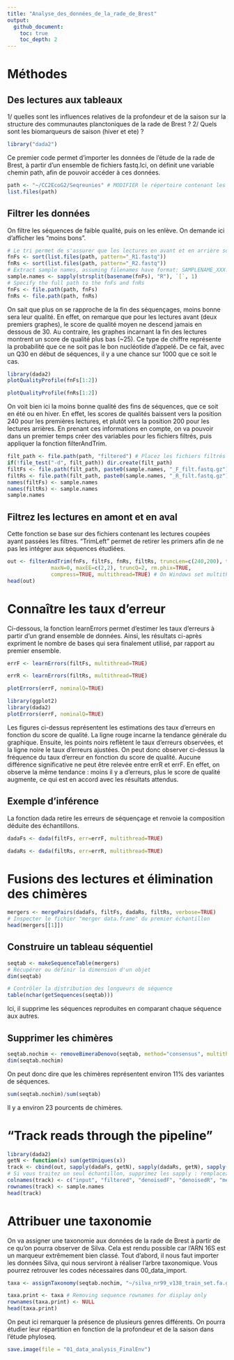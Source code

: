 ```yaml
---
title: "Analyse_des_données_de_la_rade_de_Brest"
output: 
  github_document:
    toc: true
    toc_depth: 2
---
```


# Méthodes
## Des lectures aux tableaux

1/ quelles sont les influences relatives de la profondeur et de la saison sur la structure des communautes planctoniques de la rade de Brest ?
2/ Quels sont les biomarqueurs de saison (hiver et ete) ?

```r
library("dada2")
```

Ce premier code permet d’importer les données de l'étude de la rade de Brest, à partir d’un ensemble de fichiers fastq.Ici, on définit une variable chemin path, afin de pouvoir accéder à ces données.

```r
path <- "~/CC2EcoG2/Seqreunies" # MODIFIER le répertoire contenant les fichiers fastq après la décompression
list.files(path)
```

## Filtrer les données

On filtre les séquences de faible qualité, puis on les enlève. On demande ici d'afficher les "moins bons".

```r
# Le tri permet de s'assurer que les lectures en avant et en arrière sont dans le même ordre
fnFs <- sort(list.files(path, pattern="_R1.fastq"))
fnRs <- sort(list.files(path, pattern="_R2.fastq"))
# Extract sample names, assuming filenames have format: SAMPLENAME_XXX.fastq
sample.names <- sapply(strsplit(basename(fnFs), "R"), `[`, 1)
# Specify the full path to the fnFs and fnRs
fnFs <- file.path(path, fnFs)
fnRs <- file.path(path, fnRs)
```

On sait que plus on se rapproche de la fin des séquençages, moins bonne sera leur qualité. En effet, on remarque que pour les lectures avant (deux premiers graphes), le score de qualité moyen ne descend jamais en dessous de 30. Au contraire, les graphes incarnant la fin des lectures montrent un score de qualité plus bas (~25). Ce type de chiffre représente la probabilité que ce ne soit pas le bon nucléotide d’appelé. De ce fait, avec un Q30 en début de séquences, il y a une chance sur 1000 que ce soit le cas.

```r
library(dada2)
plotQualityProfile(fnFs[1:2])
```

```r
plotQualityProfile(fnRs[1:2])
```

On voit bien ici la moins bonne qualité des fins de séquences, que ce soit en été ou en hiver. En effet, les scores de qualités baissent vers la position 240 pour les premières lectures, et plutôt vers la position 200 pour les lectures arrières. En prenant ces informations en compte, on va pouvoir dans un premier temps créer des variables pour les fichiers filtrés, puis appliquer la fonction filterAndTrim.

```r
filt_path <- file.path(path, "filtered") # Placez les fichiers filtrés dans le sous-répertoire "filtered"
if(!file_test("-d", filt_path)) dir.create(filt_path)
filtFs <- file.path(filt_path, paste0(sample.names, "_F_filt.fastq.gz"))
filtRs <- file.path(filt_path, paste0(sample.names, "_R_filt.fastq.gz"))
names(filtFs) <- sample.names
names(filtRs) <- sample.names
sample.names
```

## Filtrez les lectures en amont et en aval

Cette fonction se base sur des fichiers contenant les lectures coupées ayant passées les filtres. "TrimLeft" permet de retirer les primers afin de ne pas les intégrer aux séquences étudiées. 

```r
out <- filterAndTrim(fnFs, filtFs, fnRs, filtRs, truncLen=c(240,200), trimLeft=c(21,21),
              maxN=0, maxEE=c(2,2), truncQ=2, rm.phix=TRUE,
              compress=TRUE, multithread=TRUE) # On Windows set multithread=FALSE
head(out)
```

# Connaître les taux d'erreur

Ci-dessous, la fonction learnErrors permet d’estimer les taux d’erreurs à partir d’un grand ensemble de données. Ainsi, les résultats ci-après expriment le nombre de bases qui sera finalement utilisé, par rapport au premier ensemble.

```r
errF <- learnErrors(filtFs, multithread=TRUE)
```

```r
errR <- learnErrors(filtRs, multithread=TRUE)
```

```r
plotErrors(errF, nominalQ=TRUE)
```

```r
library(ggplot2)
library(dada2)
plotErrors(errF, nominalQ=TRUE)
```

Les figures ci-dessus représentent les estimations des taux d’erreurs en fonction du score de qualité. La ligne rouge incarne la tendance générale du graphique. Ensuite, les points noirs reflètent le taux d’erreurs observées, et la ligne noire le taux d’erreurs ajustées. On peut donc observer ci-dessus la fréquence du taux d’erreur en fonction du score de qualité. Aucune différence significative ne peut être relevée entre errR et errF. En effet, on observe la même tendance : moins il y a d’erreurs, plus le score de qualité augmente, ce qui est en accord avec les résultats attendus.

## Exemple d'inférence

La fonction dada retire les erreurs de séquençage et renvoie la composition déduite des échantillons.

```r
dadaFs <- dada(filtFs, err=errF, multithread=TRUE)
```

```r
dadaRs <- dada(filtRs, err=errR, multithread=TRUE)
```

# Fusions des lectures et élimination des chimères

```r
mergers <- mergePairs(dadaFs, filtFs, dadaRs, filtRs, verbose=TRUE)
# Inspecter le fichier "merger data.frame" du premier échantillon
head(mergers[[1]])
```

## Construire un tableau séquentiel

```r
seqtab <- makeSequenceTable(mergers)
# Récupérer ou définir la dimension d'un objet
dim(seqtab)
```

```r
# Contrôler la distribution des longueurs de séquence
table(nchar(getSequences(seqtab)))
```

Ici, il supprime les séquences reproduites en comparant chaque séquence aux autres.

## Supprimer les chimères

```r
seqtab.nochim <- removeBimeraDenovo(seqtab, method="consensus", multithread=TRUE, verbose=TRUE)
dim(seqtab.nochim)
```

On peut donc dire que les chimères représentent environ 11% des variantes de séquences.

```r
sum(seqtab.nochim)/sum(seqtab)
```

Il y a environ 23 pourcents de chimères. 

# "Track reads through the pipeline"

```r
library(dada2)
getN <- function(x) sum(getUniques(x))
track <- cbind(out, sapply(dadaFs, getN), sapply(dadaRs, getN), sapply(mergers, getN), rowSums(seqtab.nochim))
# Si vous traitez un seul échantillon, supprimez les sapply : remplacez sapply(dadaFs, getN) par getN(dadaFs)
colnames(track) <- c("input", "filtered", "denoisedF", "denoisedR", "merged", "nonchim")
rownames(track) <- sample.names
head(track)
```

# Attribuer une taxonomie

On va assigner une taxonomie aux données de la rade de Brest à partir de ce qu'on pourra observer de Silva. Cela est rendu possible car l’ARN 16S est un marqueur extrêmement bien classé. Tout d’abord, il nous faut importer les données Silva, qui nous serviront à réaliser l’arbre taxonomique. Vous pourrez retrouver les codes nécessaires dans 00_data_import.

```r
taxa <- assignTaxonomy(seqtab.nochim, "~/silva_nr99_v138_train_set.fa.gz", multithread=TRUE)
```

```r
taxa.print <- taxa # Removing sequence rownames for display only
rownames(taxa.print) <- NULL
head(taxa.print)
```

On peut ici remarquer la présence de plusieurs genres différents. On pourra étudier leur répartition en fonction de la profondeur et de la saison dans l'étude phyloseq. 

```r
save.image(file = "01_data_analysis_FinalEnv")
```


